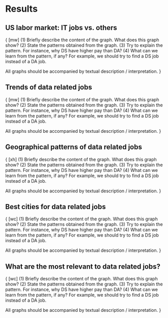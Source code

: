# Results


## US labor market: IT jobs vs. others 

{
[mw]
(1) Briefly describe the content of the graph. What does this graph show?
(2) State the patterns obtained from the graph.
(3) Try to explain the pattern. For instance, why DS have higher pay than DA?
(4) What can we learn from the pattern, if any? For example, we should try to find a DS job instead of a DA job.

All graphs should be accompanied by textual description / interpretation.
}


## Trends of data related jobs 

{
[mw]
(1) Briefly describe the content of the graph. What does this graph show?
(2) State the patterns obtained from the graph.
(3) Try to explain the pattern. For instance, why DS have higher pay than DA?
(4) What can we learn from the pattern, if any? For example, we should try to find a DS job instead of a DA job.

All graphs should be accompanied by textual description / interpretation.
}


## Geographical patterns of data related jobs

{
[xh]
(1) Briefly describe the content of the graph. What does this graph show?
(2) State the patterns obtained from the graph.
(3) Try to explain the pattern. For instance, why DS have higher pay than DA?
(4) What can we learn from the pattern, if any? For example, we should try to find a DS job instead of a DA job.

All graphs should be accompanied by textual description / interpretation.
}


## Best cities for data related jobs 

{
[wc]
(1) Briefly describe the content of the graph. What does this graph show?
(2) State the patterns obtained from the graph.
(3) Try to explain the pattern. For instance, why DS have higher pay than DA?
(4) What can we learn from the pattern, if any? For example, we should try to find a DS job instead of a DA job.

All graphs should be accompanied by textual description / interpretation.
}


## What are the most relevant to data related jobs? 

{
[wc]
(1) Briefly describe the content of the graph. What does this graph show?
(2) State the patterns obtained from the graph.
(3) Try to explain the pattern. For instance, why DS have higher pay than DA?
(4) What can we learn from the pattern, if any? For example, we should try to find a DS job instead of a DA job.

All graphs should be accompanied by textual description / interpretation.
}


